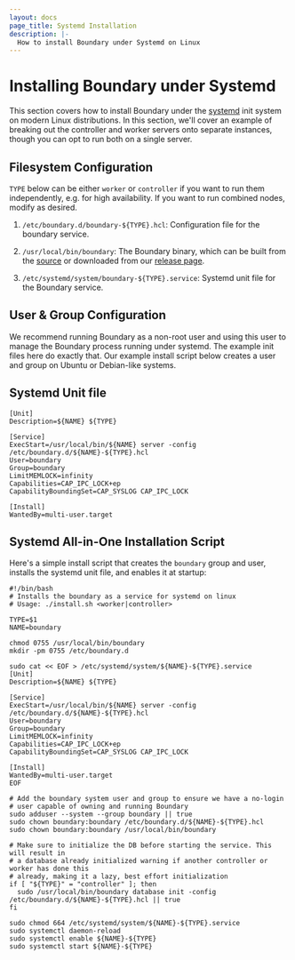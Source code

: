 ```yaml
---
layout: docs
page_title: Systemd Installation
description: |-
  How to install Boundary under Systemd on Linux
---
```


# Installing Boundary under Systemd

This section covers how to install Boundary under the [systemd](https://systemd.io/) init system on modern Linux distributions. In this section, we'll cover an example of breaking out the controller and worker servers onto separate instances, though you can opt to run both on a single server.

## Filesystem Configuration

`TYPE` below can be either `worker` or `controller` if you want to run them independently, e.g. for high availability. If you want to run combined nodes, modify as desired.

1. `/etc/boundary.d/boundary-${TYPE}.hcl`: Configuration file for the boundary service.

2. `/usr/local/bin/boundary`: The Boundary binary, which can be built from the [source](https://github.com/hashicorp/boundary) or downloaded from our [release page](https://www.boundaryproject.io/downloads).

3. `/etc/systemd/system/boundary-${TYPE}.service`: Systemd unit file for the Boundary service.

## User & Group Configuration

We recommend running Boundary as a non-root user and using this user to manage the Boundary process running under systemd. The example init files here do exactly that. Our example install script below creates a user and group on Ubuntu or Debian-like systems.

## Systemd Unit file

```
[Unit]
Description=${NAME} ${TYPE}

[Service]
ExecStart=/usr/local/bin/${NAME} server -config /etc/boundary.d/${NAME}-${TYPE}.hcl
User=boundary
Group=boundary
LimitMEMLOCK=infinity
Capabilities=CAP_IPC_LOCK+ep
CapabilityBoundingSet=CAP_SYSLOG CAP_IPC_LOCK

[Install]
WantedBy=multi-user.target
```

## Systemd All-in-One Installation Script

Here's a simple install script that creates the `boundary` group and user, installs the
systemd unit file, and enables it at startup:

```
#!/bin/bash
# Installs the boundary as a service for systemd on linux
# Usage: ./install.sh <worker|controller>

TYPE=$1
NAME=boundary

chmod 0755 /usr/local/bin/boundary
mkdir -pm 0755 /etc/boundary.d

sudo cat << EOF > /etc/systemd/system/${NAME}-${TYPE}.service
[Unit]
Description=${NAME} ${TYPE}

[Service]
ExecStart=/usr/local/bin/${NAME} server -config /etc/boundary.d/${NAME}-${TYPE}.hcl
User=boundary
Group=boundary
LimitMEMLOCK=infinity
Capabilities=CAP_IPC_LOCK+ep
CapabilityBoundingSet=CAP_SYSLOG CAP_IPC_LOCK

[Install]
WantedBy=multi-user.target
EOF

# Add the boundary system user and group to ensure we have a no-login
# user capable of owning and running Boundary
sudo adduser --system --group boundary || true
sudo chown boundary:boundary /etc/boundary.d/${NAME}-${TYPE}.hcl
sudo chown boundary:boundary /usr/local/bin/boundary

# Make sure to initialize the DB before starting the service. This will result in
# a database already initialized warning if another controller or worker has done this
# already, making it a lazy, best effort initialization
if [ "${TYPE}" = "controller" ]; then
  sudo /usr/local/bin/boundary database init -config /etc/boundary.d/${NAME}-${TYPE}.hcl || true
fi

sudo chmod 664 /etc/systemd/system/${NAME}-${TYPE}.service
sudo systemctl daemon-reload
sudo systemctl enable ${NAME}-${TYPE}
sudo systemctl start ${NAME}-${TYPE}
```

